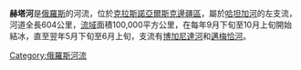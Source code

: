 '''赫塔河'''是[[俄羅斯|俄羅斯]]的河流，位於[[克拉斯諾亞爾斯克邊疆區|克拉斯諾亞爾斯克邊疆區]]，屬於[[哈坦加河|哈坦加河]]的左支流，河道全長604公里，[[流域|流域]]面積100,000平方公里，在每年9月下旬至10月上旬開始結冰，直至翌年5月下旬至6月上旬，支流有[[博加尼達河|博加尼達河]]和[[邁梅恰河|邁梅恰河]]。

{{coord|71|54|54|N|102|7|22|E|display=title}}

[[Category:俄羅斯河流|Category:俄羅斯河流]]

{{Russia-geo-stub}}